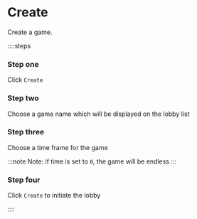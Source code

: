 # Create

Create a game.

::::steps

### Step one

Click `Create`

### Step two

Choose a game name which will be displayed on the lobby list

### Step three

Choose a time frame for the game

:::note
Note: if time is set to `0`, the game will be endless
:::

### Step four

Click `Create` to initiate the lobby

::::
